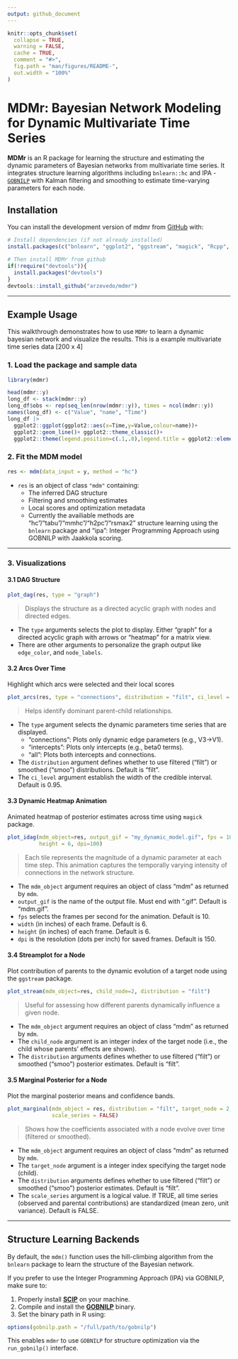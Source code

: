 ```yaml
---
output: github_document
---
```


```r
knitr::opts_chunk$set(
  collapse = TRUE,
  warning = FALSE,
  cache = TRUE,
  comment = "#>",
  fig.path = "man/figures/README-",
  out.width = "100%"
)
```

# MDMr: Bayesian Network Modeling for Dynamic Multivariate Time Series

**MDMr** is an R package for learning the structure and estimating the dynamic parameters of Bayesian networks from multivariate time series. It integrates structure learning algorithms including `bnlearn::hc` and IPA - [`GOBNILP`](https://bitbucket.org/jamescussens/gobnilp/src/master/) with Kalman filtering and smoothing to estimate time-varying parameters for each node.

## Installation

You can install the development version of mdmr from [GitHub](https://github.com/arzevedo/mdmr) with:

``` r
# Install dependencies (if not already installed)
install.packages(c("bnlearn", "ggplot2", "ggstream", "magick", "Rcpp", "reticulate"))

# Then install MDMr from github
if(!require("devtools")){
  install.packages("devtools") 
}
devtools::install_github("arzevedo/mdmr")
```

---

## Example Usage

This walkthrough demonstrates how to use `MDMr` to learn a dynamic bayesian network and visualize the results. This is a example multivariate time series data [200 x 4]

### 1. Load the package and sample data

```r
library(mdmr)
```

```r
head(mdmr::y)
long_df <- stack(mdmr::y)
long_df$obs <- rep(seq_len(nrow(mdmr::y)), times = ncol(mdmr::y))
names(long_df) <- c("Value", "name", "Time")
long_df |> 
  ggplot2::ggplot(ggplot2::aes(x=Time,y=Value,colour=name))+
  ggplot2::geom_line()+ ggplot2::theme_classic()+
  ggplot2::theme(legend.position=c(.1,.8),legend.title = ggplot2::element_blank())
```

### 2. Fit the MDM model

```r
res <- mdm(data_input = y, method = "hc")
```

- `res` is an object of class `"mdm"` containing:
  - The inferred DAG structure
  - Filtering and smoothing estimates
  - Local scores and optimization metadata
  - Currently the availiable methods are "hc"/"tabu"/"mmhc"/"h2pc"/"rsmax2" structure learning using the `bnlearn` package and "ipa": Integer Programming Approach using GOBNILP with Jaakkola scoring.

---

### 3. Visualizations

#### 3.1 DAG Structure

```r
plot_dag(res, type = "graph")
```

> Displays the structure as a directed acyclic graph with nodes and directed edges.

- The `type` arguments selects the plot to display. Either "graph" for a directed acyclic graph with arrows or "heatmap" for a matrix view.
- There are other arguments to personalize the graph output like `edge_color`, and `node_labels`.


#### 3.2 Arcs Over Time

Highlight which arcs were selected and their local scores

```r
plot_arcs(res, type = "connections", distribution = "filt", ci_level = 0.95)
```

> Helps identify dominant parent-child relationships.

- The `type` argument selects the dynamic parameters time series that are displayed.
  - "connections": Plots only dynamic edge parameters (e.g., V3->V1).
  - "intercepts": Plots only intercepts (e.g., beta0 terms).
  - "all": Plots both intercepts and connections.

- The `distribution` argument	defines whether to use filtered ("filt") or smoothed ("smoo") distributions. Default is "filt".
- The `ci_level` argument establish the width of the credible interval. Default is 0.95.


#### 3.3 Dynamic Heatmap Animation

Animated heatmap of posterior estimates across time using `magick` package.

```r
plot_idag(mdm_object=res, output_gif = "my_dynamic_model.gif", fps = 10, width = 6,
          height = 6, dpi=100)
```


> Each tile represents the magnitude of a dynamic parameter at each time step. This animation captures the temporally varying intensity of connections in the network structure.

- The `mdm_object` argument requires an object of class "mdm" as returned by `mdm`.
- `output_gif` is the name of the output file. Must end with ".gif". Default is "mdm.gif".
- `fps` selects the frames per second for the animation. Default is 10.
- `width` (in inches) of each frame. Default is 6.
- `height` (in inches) of each frame. Default is 6.
- `dpi` is the resolution (dots per inch) for saved frames. Default is 150.


#### 3.4 Streamplot for a Node

Plot contribution of parents to the dynamic evolution of a target node using the `ggstream` package.

```r
plot_stream(mdm_object=res, child_node=2, distribution = "filt")
```

> Useful for assessing how different parents dynamically influence a given node.

- The `mdm_object` argument requires an object of class "mdm" as returned by `mdm`.
- The `child_node` argument is an integer index of the target node (i.e., the child whose parents' effects are shown).
- The `distribution` arguments defines whether to use filtered ("filt") or smoothed ("smoo") posterior estimates. Default is "filt".

#### 3.5 Marginal Posterior for a Node

Plot the marginal posterior means and confidence bands.

```r
plot_marginal(mdm_object = res, distribution = "filt", target_node = 2,
              scale_series = FALSE)
```

> Shows how the coefficients associated with a node evolve over time (filtered or smoothed).

- The `mdm_object` argument requires an object of class "mdm" as returned by `mdm`.
- The `target_node` argument is a integer index specifying the target node (child).
- The `distribution` arguments defines whether to use filtered ("filt") or smoothed ("smoo") posterior estimates. Default is "filt".
- The `scale_series` argument is a logical value. If TRUE, all time series (observed and parental contributions) are standardized (mean zero, unit variance). Default is FALSE.

---

## Structure Learning Backends

By default, the `mdm()` function uses the hill-climbing algorithm from the `bnlearn` package to learn the structure of the Bayesian network.

If you prefer to use the Integer Programming Approach (IPA) via GOBNILP, make sure to:

1. Properly install [**SCIP**](https://www.scipopt.org/) on your machine.
2. Compile and install the [**GOBNILP**](https://bitbucket.org/jamescussens/gobnilp/src/master/) binary.
3. Set the binary path in R using:

```r
options(gobnilp.path = "/full/path/to/gobnilp")
```

This enables `mdmr` to use `GOBNILP` for structure optimization via the `run_gobnilp()` interface.